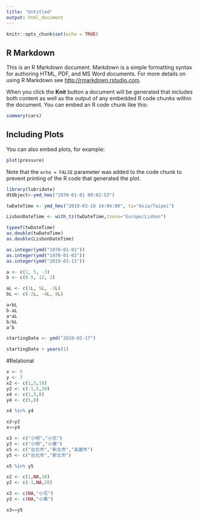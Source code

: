 ```yaml
---
title: "Untitled"
output: html_document
---
```


```r
knitr::opts_chunk$set(echo = TRUE)
```

## R Markdown

This is an R Markdown document. Markdown is a simple formatting syntax for authoring HTML, PDF, and MS Word documents. For more details on using R Markdown see <http://rmarkdown.rstudio.com>.

When you click the **Knit** button a document will be generated that includes both content as well as the output of any embedded R code chunks within the document. You can embed an R code chunk like this:

```r
summary(cars)
```

## Including Plots

You can also embed plots, for example:

```r
plot(pressure)
```

Note that the `echo = FALSE` parameter was added to the code chunk to prevent printing of the R code that generated the plot.



```r
library(lubridate)
dtObject<-ymd_hms("1970-01-01 00:02:53") 
```

```r
twDateTime <- ymd_hms("2019-03-18 14:04:00", tz="Asia/Taipei")
```


```r
LisbonDateTime <- with_tz(twDateTime,tzone="Europe/Lisbon")
```

```r
typeof(twDateTime)
as.double(twDateTime)
as.double(LisbonDateTime)
```

```r
as.integer(ymd("1970-01-01"))
as.integer(ymd("1970-01-02"))
as.integer(ymd("2019-03-11"))
```
```r
a <- c(1, 5, -3)
b <- c(0.5, 12, 2)
```

```r
aL <- c(1L, 5L, -3L)
bL <- c(-2L, -4L, 8L)
```

```r
a+bL 
b-aL
a*aL
b/bL
a^b
```

```r
startingDate <- ymd("2019-02-17")
```

```r
startingDate + years(1)
```

#Relational

```r
x <- 5
y <- 7
x2 <- c(1,5,10)
y2 <- c(-1,5,20)
x4 <- c(1,5,8)
y4 <- c(5,8)

x4 %in% y4
```

```r
x2<y2
x==y4
```

```r
x3 <- c("小明","小花")
y3 <- c("小明","小華")
x5 <- c("台北市","新北市","高雄市")
y5 <- c("台北市","新北市")

x5 %in% y5
```

```r
x2 <- c(1,NA,10)
y2 <- c(-1,NA,20)

x3 <- c(NA,"小花")
y3 <- c(NA,"小華")
```

```r
x3==y5
```






























